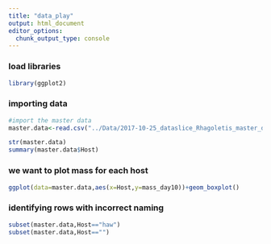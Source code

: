 ```yaml
---
title: "data_play"
output: html_document
editor_options: 
  chunk_output_type: console
---
```

### load libraries
```r
library(ggplot2)
```

### importing data
```r
#import the master data
master.data<-read.csv("../Data/2017-10-25_dataslice_Rhagoletis_master_data.csv")

str(master.data)
summary(master.data$Host)


```

### we want to plot mass for each host

```r
ggplot(data=master.data,aes(x=Host,y=mass_day10))+geom_boxplot()
```

### identifying rows with incorrect naming
```r
subset(master.data,Host=="haw")
subset(master.data,Host=="")
```

